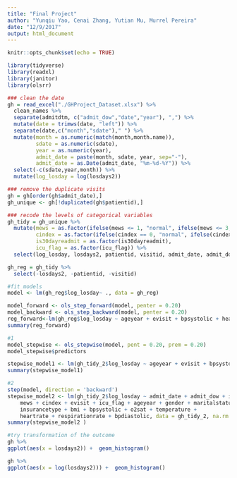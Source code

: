```yaml
---
title: "Final Project"
author: "Yunqiu Yao, Cenai Zhang, Yutian Mu, Murrel Pereira"
date: "12/9/2017"
output: html_document
---
```


```r
knitr::opts_chunk$set(echo = TRUE)
```

```r
library(tidyverse)
library(readxl)
library(janitor)
library(olsrr)
```

```r
### clean the date
gh = read_excel("./GHProject_Dataset.xlsx") %>% 
  clean_names %>% 
  separate(admitdtm, c("admit_dow","date","year"), ",") %>% 
  mutate(date = trimws(date, "left")) %>% 
  separate(date,c("month","sdate")," ") %>% 
  mutate(month = as.numeric(match(month,month.name)),
         sdate = as.numeric(sdate),
         year = as.numeric(year),
         admit_date = paste(month, sdate, year, sep="-"),
         admit_date = as.Date(admit_date, "%m-%d-%Y")) %>%
  select(-c(sdate,year,month)) %>% 
  mutate(log_losday = log(losdays2))

### remove the duplicate visits
gh = gh[order(gh$admit_date),]
gh_unique <- gh[!duplicated(gh$patientid),]

### recode the levels of categorical variables
gh_tidy = gh_unique %>% 
  mutate(mews = as.factor(ifelse(mews <= 1, "normal", ifelse(mews <= 3, "increase caution", ifelse(mews <= 5, "further desterioration", "immediate action required")))),
         cindex = as.factor(ifelse(cindex == 0, "normal", ifelse(cindex <= 2, "mild", ifelse(cindex <= 4, "moderate", "severe")))),
         is30dayreadmit = as.factor(is30dayreadmit),
         icu_flag = as.factor(icu_flag)) %>% 
  select(log_losday, losdays2, patientid, visitid, admit_date, admit_dow, everything(), -loshours, -facilityname, -facilityzip, -postalcode)

gh_reg = gh_tidy %>%
  select(-losdays2, -patientid, -visitid)
```

```r
#fit models
model <- lm(gh_reg$log_losday~ ., data = gh_reg)

model_forward <- ols_step_forward(model, penter = 0.20)
model_backward <- ols_step_backward(model, penter = 0.20)
reg_forward<-lm(gh_reg$log_losday ~ ageyear + evisit + bpsystolic + heartrate + respirationrate + is30dayreadmit + bpdiastolic + gender + temperature + admit_dow, data = gh_reg)
summary(reg_forward)

#1
model_stepwise <- ols_stepwise(model, pent = 0.20, prem = 0.20)
model_stepwise$predictors

stepwise_model1 <- lm(gh_tidy_2$log_losday ~ ageyear + evisit + bpsystolic + heartrate + respirationrate + is30dayreadmit + bpdiastolic + gender + temperature + admit_dow + race + religion + icu_flag + o2sat + maritalstatus + insurancetype + mews, data = gh_tidy_2) 
summary(stepwise_model1)

#2
step(model, direction = 'backward')
stepwise_model2 <- lm(gh_tidy_2$log_losday ~ admit_date + admit_dow + is30dayreadmit + 
    mews + cindex + evisit + icu_flag + ageyear + gender + maritalstatus + 
    insurancetype + bmi + bpsystolic + o2sat + temperature + 
    heartrate + respirationrate + bpdiastolic, data = gh_tidy_2, na.rm = TRUE) 
summary(stepwise_model2 )
```





```r
#try transformation of the outcome
gh %>%
ggplot(aes(x = losdays2)) +  geom_histogram()

gh %>%
ggplot(aes(x = log(losdays2))) +  geom_histogram()
```


